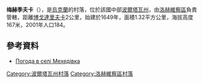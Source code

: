 {{coord|50|24|2|N|33|1|47|E|scale:100000_region:UA|display=title}}

'''梅赫季夫卡'''（{{lang-uk|Мехедівка}}），是[[烏克蘭|烏克蘭]]的村落，位於該國中部[[波爾塔瓦州|波爾塔瓦州]]，由[[洛赫維察區|洛赫維察區]]負責管轄，距離[[博戈達里夫卡_(喬爾努希區)|博戈達里夫卡]]2公里，始建於1649年，面積1.32平方公里，海拔高度167米，2001年人口184。

==參考資料==
* [http://weather.in.ua/ua/poltavskaja/15457 Погода в селі Мехедівка] {{Wayback|url=http://weather.in.ua/ua/poltavskaja/15457 |date=20111219202136 }}

{{DEFAULTSORT:Мехедівка}}
[[Category:波爾塔瓦州村落|Category:波爾塔瓦州村落]]
[[Category:洛赫維察區村落|Category:洛赫維察區村落]]


{{Poltava-geo-stub}}